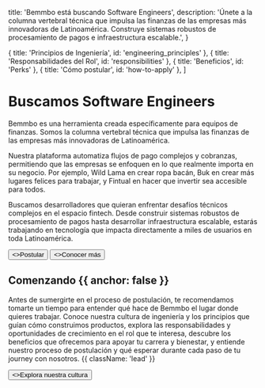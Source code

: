 
  title: 'Bemmbo está buscando Software Engineers',
  description: 'Únete a la columna vertebral técnica que impulsa las finanzas de las empresas más innovadoras de Latinoamérica. Construye sistemas robustos de procesamiento de pagos e infraestructura escalable.',
}

  { title: 'Principios de Ingeniería', id: 'engineering_principles' },
  { title: 'Responsabilidades del Rol', id: 'responsibilities' },
  { title: 'Beneficios', id: 'Perks' },
  { title: 'Cómo postular', id: 'how-to-apply' },
]

<HeroPattern />
<div className="pt-12" />

# Buscamos Software Engineers

Bemmbo es una herramienta creada específicamente para equipos de finanzas. Somos la columna vertebral técnica que impulsa las finanzas de las empresas más innovadoras de Latinoamérica.

Nuestra plataforma automatiza flujos de pago complejos y cobranzas, permitiendo que las empresas se enfoquen en lo que realmente importa en su negocio. Por ejemplo, Wild Lama en crear ropa bacán, Buk en crear más lugares felices para trabajar, y Fintual en hacer que invertir sea accesible para todos.

Buscamos desarrolladores que quieran enfrentar desafíos técnicos complejos en el espacio fintech. Desde construir sistemas robustos de procesamiento de pagos hasta desarrollar infraestructura escalable, estarás trabajando en tecnología que impacta directamente a miles de usuarios en toda Latinoamérica.

<div className="not-prose mt-6 mb-16 flex gap-3">
  <Button href="#how-to-apply" arrow="right">
    <>Postular</>
  </Button>
  <Button href="https://bemmbo.com" variant="outline">
    <>Conocer más</>
  </Button>
</div>

## Comenzando {{ anchor: false }}

Antes de sumergirte en el proceso de postulación, te recomendamos tomarte un tiempo para entender qué hace de Bemmbo el lugar donde quieres trabajar. Conoce nuestra cultura de ingeniería y los principios que guían cómo construimos productos, explora las responsabilidades y oportunidades de crecimiento en el rol que te interesa, descubre los beneficios que ofrecemos para apoyar tu carrera y bienestar, y entiende nuestro proceso de postulación y qué esperar durante cada paso de tu journey con nosotros. {{ className: 'lead' }}

<div className="not-prose">
  <Button href="https://bemmbo.com/jobs" variant="text" arrow="right">
    <>Explora nuestra cultura</>
  </Button>
</div>

<EngineeringPrinciples />

<RoleResponsibilities />

<Stack />

<Perks />

<HowToApply />

